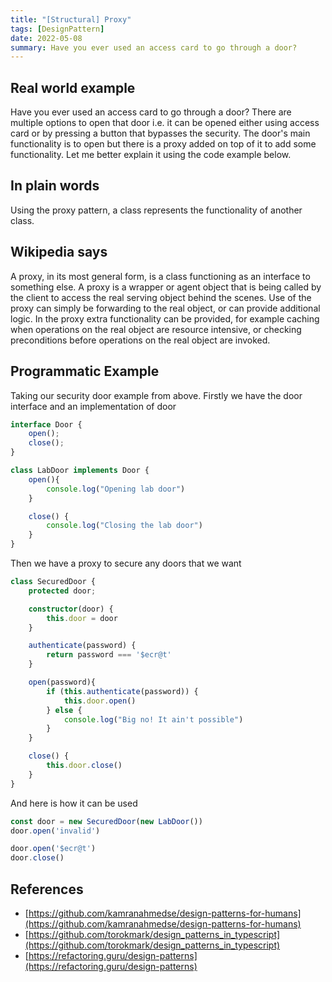 ```yaml
---
title: "[Structural] Proxy"
tags: [DesignPattern]
date: 2022-05-08
summary: Have you ever used an access card to go through a door?
---
```


## Real world example

Have you ever used an access card to go through a door? There are multiple
options to open that door i.e. it can be opened either using access card or by
pressing a button that bypasses the security. The door's main functionality is
to open but there is a proxy added on top of it to add some functionality. Let
me better explain it using the code example below.

## In plain words

Using the proxy pattern, a class represents the functionality of another
class.

## Wikipedia says

A proxy, in its most general form, is a class functioning as an interface to
something else. A proxy is a wrapper or agent object that is being called by
the client to access the real serving object behind the scenes. Use of the
proxy can simply be forwarding to the real object, or can provide additional
logic. In the proxy extra functionality can be provided, for example caching
when operations on the real object are resource intensive, or checking
preconditions before operations on the real object are invoked.

## Programmatic Example

Taking our security door example from above. Firstly we have the door
interface and an implementation of door

```typescript
interface Door {
    open();
    close();
}

class LabDoor implements Door {
    open(){
        console.log("Opening lab door")
    }

    close() {
        console.log("Closing the lab door")
    }
}
```

Then we have a proxy to secure any doors that we want

```typescript
class SecuredDoor {
    protected door;

    constructor(door) {
        this.door = door
    }

    authenticate(password) {
        return password === '$ecr@t'
    }

    open(password){
        if (this.authenticate(password)) {
            this.door.open()
        } else {
            console.log("Big no! It ain't possible")
        }
    }

    close() {
        this.door.close()
    }
}
```

And here is how it can be used

```typescript
const door = new SecuredDoor(new LabDoor())
door.open('invalid')

door.open('$ecr@t')
door.close()
```

## References

- [https://github.com/kamranahmedse/design-patterns-for-humans](https://github.com/kamranahmedse/design-patterns-for-humans)
- [https://github.com/torokmark/design_patterns_in_typescript](https://github.com/torokmark/design_patterns_in_typescript)
- [https://refactoring.guru/design-patterns](https://refactoring.guru/design-patterns)